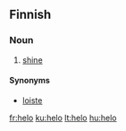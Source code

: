 ==Finnish==

===Noun===
{{fi-noun|helo|type=valo}}

#{{rare|lang=fi}} [[shine]]

====Synonyms====
*[[loiste]]

[[fr:helo]]
[[ku:helo]]
[[lt:helo]]
[[hu:helo]]